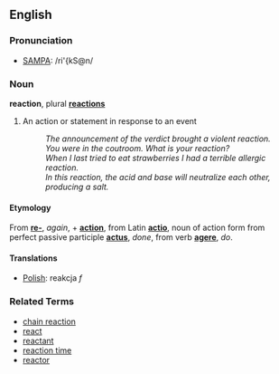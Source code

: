 ==English==

===Pronunciation===
*[[Pronunciation guide|SAMPA]]: /ri'{kS@n/

===Noun===
'''reaction''', plural '''[[reactions]]'''

# An action or statement in response to an event
#: ''The announcement of the verdict brought a violent reaction.''
#: ''You were in the coutroom. What is your reaction?''
#: ''When I last tried to eat strawberries I had a terrible allergic reaction.''
#: ''In this reaction, the acid and base will neutralize each other, producing a salt.''

====Etymology====
From '''[[re-]]''', ''again'', + '''[[action]]''', from Latin '''[[actio]]''', noun of action form from perfect passive participle '''[[actus]]''', ''done'', from verb '''[[agere]]''', ''do''.

====Translations====
*[[Polish]]: reakcja ''f''

===Related Terms===
*[[chain reaction]]
*[[react]]
*[[reactant]]
*[[reaction time]]
*[[reactor]]